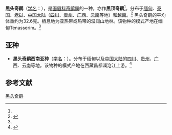 {{About|学名为“{{lang|la|''H. melanoleuca''}}”的黑头奇鹛|学名为“{{lang|la|''H. capistrata''}}”的同属物种|黑顶奇鹛}}
{{Speciesbox
| name = 黑头奇鹛
| image = Heterophasia melanoleuca - Ang Khang.jpg
| status = LC | status_system = IUCN3.1
| genus = Heterophasia
| species = melanoleuca
| authority = {{link-en|爱德华·布莱思|Edward Blyth|Blyth}}, 1859<ref name='id3366'>{{cite web| url =http://www.bioinfo.cn/db05/BjdwSpecies.php?action=view&id=3366| title =黑顶奇鹛| work =《中国动物物种编目数据库》| publisher =中国科学院微生物研究所| author =中国科学院动物研究所| accessdate =2009-04-04| deadurl =yes| archiveurl =https://web.archive.org/web/20131203122335/http://www.bioinfo.cn/db05/BjdwSpecies.php?action=view| archivedate =2013-12-03}}</ref>
| range_map = 
}}

'''黑头奇鹛'''（[[学名|学名]]：{{lang|la|''Heterophasia melanoleuca''}}），是[[画眉科|画眉科]][[奇鹛属|奇鹛属]]的一种，亦作'''黑顶奇鹛'''<ref name='id3366' />。分布于[[缅甸|缅甸]]、[[泰国|泰国]]、[[老挝|老挝]]、[[中国大陆|中国大陆]]（[[四川|四川]]、[[贵州|贵州]]、[[广西|广西]]、[[云南|云南]]等地）和[[越南|越南]]。<ref>{{cite web|url=http://www.birdlife.org/datazone/speciesfactsheet.php?id=8025&m=0|title=Heterophasia melanoleuca|publisher=[[国际鸟盟|BirdLife.org]]|accessdate=2011-06-27|archive-date=2016-03-04|archive-url=https://web.archive.org/web/20160304142520/http://www.birdlife.org/datazone/speciesfactsheet.php?id=8025&m=0|dead-url=no}}</ref>
黑头奇鹛的平均体重约为32.6克。栖息地为亚热带或热带的湿润山地林。该物种的模式产地在缅甸Tenasserim。<ref name='id3366'/>

==亚种==
*'''黑头奇鹛西南亚种'''（[[学名|学名]]：{{lang|la|''Heterophasia melanoleuca desgodinsi''}}）。分布于缅甸以及[[中国大陆|中国大陆]]的[[四川|四川]]、[[贵州|贵州]]、[[广西|广西]]、[[云南|云南]]等地。该物种的模式产地在西藏昌都澜沧江上游。<ref name='id3367'>{{cite web| url =http://www.bioinfo.cn/db05/BjdwSpecies.php?action=view&id=3367| title =黑顶奇鹛西南亚种| work =《中国动物物种编目数据库》| publisher =中国科学院微生物研究所| author =中国科学院动物研究所| accessdate =2009-04-04| deadurl =yes| archiveurl =https://web.archive.org/web/20160305032112/http://www.bioinfo.cn/db05/BjdwSpecies.php?action=view&id=3367| archivedate =2016-03-05}}</ref>

== 参考文献 ==
{{commons category|Heterophasia melanoleuca}}
{{reflist}}
{{Taxonbar|from=Q3314721}}

[[Category:奇鹛属|黑头奇鹛]]


{{雀形目小作品}}